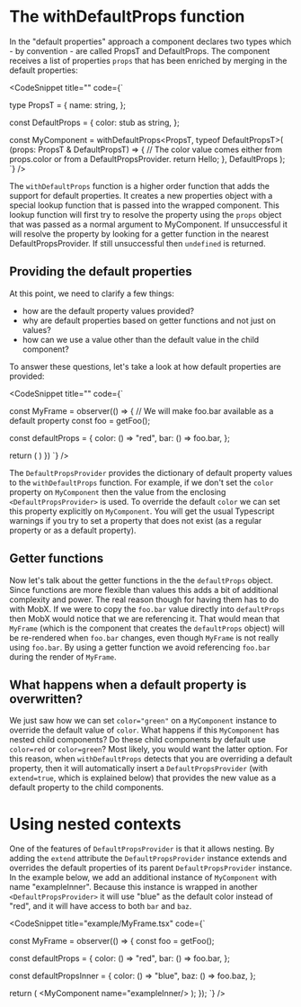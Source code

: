 # The withDefaultProps function

In the "default properties" approach a component declares two types which - by convention - are called PropsT and DefaultProps.
The component receives a list of properties `props` that has been enriched by merging in the default properties:

<CodeSnippet
  title=""
  code={`

type PropsT = {
name: string,
};

const DefaultProps = {
color: stub as string,
};

const MyComponent = withDefaultProps<PropsT, typeof DefaultPropsT>(
(props: PropsT & DefaultPropsT) => {
// The color value comes either from props.color or from a DefaultPropsProvider.
return <text color={props.color}>Hello</text>;
}, DefaultProps
);
`}
/>

The `withDefaultProps` function is a higher order function that adds the support for default properties.
It creates a new properties object with a special lookup function that is passed into the wrapped component.
This lookup function will first try to resolve the property using the `props` object that was passed as a
normal argument to MyComponent. If unsuccessful it will resolve the property by looking for a getter function
in the nearest DefaultPropsProvider. If still unsuccessful then `undefined` is returned.

## Providing the default properties

At this point, we need to clarify a few things:

- how are the default property values provided?
- why are default properties based on getter functions and not just on values?
- how can we use a value other than the default value in the child component?

To answer these questions, let's take a look at how default properties are provided:

<CodeSnippet
  title=""
  code={`

const MyFrame = observer(() => {
// We will make foo.bar available as a default property
const foo = getFoo();

const defaultProps = {
color: () => "red",
bar: () => foo.bar,
};

return (
<DefaultPropsProvider value={defaultProps}>
<MyComponent name="example"/>
<MyComponent name="example" color="green"/>
</DefaultPropsProvider>
)
})
`}
/>

The `DefaultPropsProvider` provides the dictionary of default property values to the `withDefaultProps` function.
For example, if we don't set the `color` property on `MyComponent` then the value from the enclosing `<DefaultPropsProvider>` is
used. To override the default `color` we can set this property explicitly on `MyComponent`.
You will get the usual Typescript warnings if you try to set a property that does not exist
(as a regular property or as a default property).

## Getter functions

Now let's talk about the getter functions in the the `defaultProps` object. Since functions are more flexible than values this adds a
bit of additional complexity and power. The real reason though for having them has to do with MobX. If we were to copy the `foo.bar`
value directly into `defaultProps` then MobX would notice that we are referencing it. That would mean that `MyFrame` (which is the
component that creates the `defaultProps` object) will be re-rendered when `foo.bar` changes, even though `MyFrame` is not really
using `foo.bar`. By using a getter function we avoid referencing `foo.bar` during the render of `MyFrame`.

## What happens when a default property is overwritten?

We just saw how we can set `color="green"` on a `MyComponent` instance to override the default value of `color`. What happens if this
`MyComponent` has nested child components? Do these child components by default use `color=red` or `color=green`?
Most likely, you would want the latter option. For this reason, when `withDefaultProps` detects that you are overriding a default property,
then it will automatically insert a `DefaultPropsProvider` (with `extend=true`, which is explained below)
that provides the new value as a default property to the child components.

# Using nested contexts

One of the features of `DefaultPropsProvider` is that it allows nesting. By adding the `extend` attribute the `DefaultPropsProvider` instance
extends and overrides the default properties of its parent `DefaultPropsProvider` instance. In the example below, we add an additional instance
of `MyComponent` with name "exampleInner". Because this instance is wrapped in another `<DefaultPropsProvider>` it will use "blue" as the default
color instead of "red", and it will have access to both `bar` and `baz`.

<CodeSnippet
  title="example/MyFrame.tsx"
  code={`

const MyFrame = observer(() => {
const foo = getFoo();

const defaultProps = {
color: () => "red",
bar: () => foo.bar,
};

const defaultPropsInner = {
color: () => "blue",
baz: () => foo.baz,
};

return (
<DefaultPropsProvider value={defaultProps}>
<MyComponent name="example"/>
<DefaultPropsProvider extend value={defaultPropsInner}>
<MyComponent name="exampleInner/>
</DefaultPropsProvider>
</DefaultPropsProvider>
);
});
`}
/>
